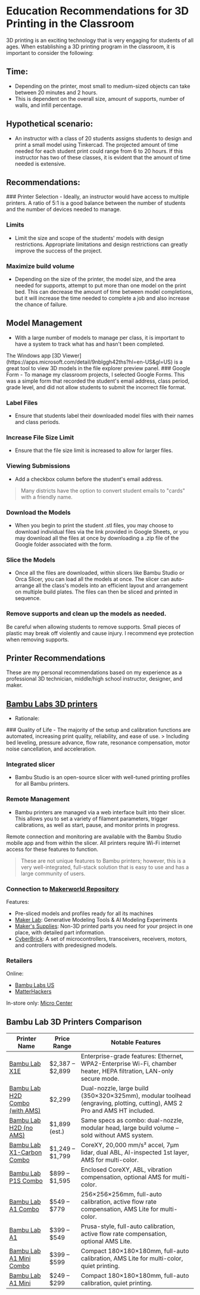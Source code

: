 
# Education Recommendations for 3D Printing in the Classroom

3D printing is an exciting technology that is very engaging for students of all ages. 
When establishing a 3D printing program in the classroom, it is important to consider the following:

## Time:
- Depending on the printer, most small to medium-sized objects can take between 20 minutes and 2 hours.
- This is dependent on the overall size, amount of supports, number of walls, and infill percentage.

## Hypothetical scenario:
- An instructor with a class of 20 students assigns students to design and print a small model using Tinkercad. The projected amount of time needed for each student print could range from 6 to 20 hours.
If this instructor has two of these classes, it is evident that the amount of time needed is extensive.

## Recommendations:
<Steps>
### Printer Selection
- Ideally, an instructor would have access to multiple printers. A ratio of 5:1 is a good balance between the number of students and the number of devices needed to manage.

### Limits
- Limit the size and scope of the students' models with design restrictions. Appropriate limitations and design restrictions can greatly improve the success of the project.

### Maximize build volume
- Depending on the size of the printer, the model size, and the area needed for supports, attempt to put more than one model on the print bed. This can decrease the amount of time between model completions, but it will increase the time needed to complete a job and also increase the chance of failure.

## Model Management
- With a large number of models to manage per class, it is important to have a system to track what has and hasn't been completed.

<Callout type="default">
  The Windows app [3D Viewer](https://apps.microsoft.com/detail/9nblggh42ths?hl=en-US&gl=US) is a great tool to view 3D models in the file explorer preview panel.
</Callout>

</Steps>

<Steps>
### Google Form
- To manage my classroom projects, I selected Google Forms. This was a simple form that recorded the student's email address, class period, grade level, and did not allow students to submit the incorrect file format.

### Label Files
- Ensure that students label their downloaded model files with their names and class periods.

### Increase File Size Limit
- Ensure that the file size limit is increased to allow for larger files.

### Viewing Submissions
- Add a checkbox column before the student's email address.
> Many districts have the option to convert student emails to "cards" with a friendly name.

### Download the Models
- When you begin to print the student .stl files, you may choose to download individual files via the link provided in Google Sheets, or you may download all the files at once by downloading a .zip file of the Google folder associated with the form.

### Slice the Models
- Once all the files are downloaded, within slicers like Bambu Studio or Orca Slicer, you can load all the models at once. The slicer can auto-arrange all the class's models into an efficient layout and arrangement on multiple build plates. The files can then be sliced and printed in sequence.

### Remove supports and clean up the models as needed.
<Callout type="warning">
  Be careful when allowing students to remove supports. Small pieces of plastic may break off violently and cause injury. I recommend eye protection when removing supports.
</Callout>
</Steps>

## Printer Recommendations

<Callout type="important">
  These are my personal recommendations based on my experience as a professional 3D technician, middle/high school instructor, designer, and maker.
</Callout>

## [Bambu Labs 3D printers](https://us.store.bambulab.com/)
- Rationale:

<Steps>
### Quality of Life
- The majority of the setup and calibration functions are automated, increasing print quality, reliability, and ease of use.
> Including bed leveling, pressure advance, flow rate, resonance compensation, motor noise cancellation, and acceleration.

### Integrated slicer
- Bambu Studio is an open-source slicer with well-tuned printing profiles for all Bambu printers.

### Remote Management
- Bambu printers are managed via a web interface built into their slicer. This allows you to set a variety of filament parameters, trigger calibrations, as well as start, pause, and monitor prints in progress.

<Callout type="important">
  Remote connection and monitoring are available with the Bambu Studio mobile app and from within the slicer. All printers require Wi-Fi internet access for these features to function.
</Callout>

> These are not unique features to Bambu printers; however, this is a very well-integrated, full-stack solution that is easy to use and has a large community of users.

### Connection to [Makerworld Repository](https://makerworld.com/en)
Features:

- Pre-sliced models and profiles ready for all its machines
- [Maker Lab](https://makerworld.com/en/makerlab?from=navbar): Generative Modeling Tools & AI Modeling Experiments
- [Maker's Supplies](https://us.store.bambulab.com/collections/makers-supply?from=mw_homepage_ms): Non-3D printed parts you need for your project in one place, with detailed part information.
- [CyberBrick](https://us.store.bambulab.com/collections/makers-supply?Maker%27s+Supply=CyberBrick): A set of microcontrollers, transceivers, receivers, motors, and controllers with predesigned models.
</Steps>

### Retailers
Online:

- [Bambu Labs US](https://us.store.bambulab.com/?gad_source=1&gad_campaignid=20309996067&gbraid=0AAAAAo9so7N57Q4mommCeKxF8Rgy79aZ4&gclid=Cj0KCQjwgIXCBhDBARIsAELC9Zia1U3S_IJoCSv1FKnCJnCG0WG7HSO21Jf-nEWUdOj115OFBKfxka8aAj2XEALw_wcB) 
- [MatterHackers](https://www.matterhackers.com/store/c/3d-printers/bambu-lab-3d-printers)

In-store only:
[Micro Center](https://www.microcenter.com/brand/4294804936/bambu-lab)

## Bambu Lab 3D Printers Comparison

| Printer Name | Price Range | Notable Features |
|--------------|-------------|------------------|
| [Bambu Lab X1E](https://shop3d.ca/products/bambu-lab-x1e-3d-printer?variant=44706387525846) | $2,387 – $2,899 | Enterprise-grade features: Ethernet, WPA2-Enterprise Wi-Fi, chamber heater, HEPA filtration, LAN-only secure mode. |
| [Bambu Lab H2D Combo (with AMS)](https://fbrc8.com/products/bambu-lab-h2d-ams-combo?variant=50610479595833) | $2,299 | Dual-nozzle, large build (350×320×325mm), modular toolhead (engraving, plotting, cutting), AMS 2 Pro and AMS HT included. |
| [Bambu Lab H2D (no AMS)](https://fbrc8.com/products/bambu-lab-h2d-ams-combo) | $1,899 (est.) | Same specs as combo: dual-nozzle, modular head, large build volume – sold without AMS system. |
| [Bambu Lab X1-Carbon Combo](https://shop3duniverse.com/products/bambu-lab-x1-carbon-combo-3d-printer?variant=47445265711424) | $1,249 – $1,799 | CoreXY, 20,000 mm/s² accel, 7μm lidar, dual ABL, AI-inspected 1st layer, AMS for multi-color. |
| [Bambu Lab P1S Combo](https://3dprintingcanada.com/products/bambu-lab-p1s-combo-3d-bundle?variant=41083287142469) | $899 – $1,595 | Enclosed CoreXY, ABL, vibration compensation, optional AMS for multi-color. |
| [Bambu Lab A1 Combo](https://fbrc8.com/products/bambu-lab-a1-combo?variant=50510747730233) | $549 – $779 | 256×256×256mm, full-auto calibration, active flow rate compensation, AMS Lite for multi-color. |
| [Bambu Lab A1](https://stemfinity.com/products/bambu-lab-a1-3d-printer?variant=49117509583095) | $399 – $549 | Prusa-style, full-auto calibration, active flow rate compensation, optional AMS Lite. |
| [Bambu Lab A1 Mini Combo](https://bambulab-us.myshopify.com/products/a1-mini?variant=41416712716424) | $399 – $599 | Compact 180×180×180mm, full-auto calibration, AMS Lite for multi-color, quiet printing. |
| [Bambu Lab A1 Mini](https://bambulab-us.myshopify.com/products/a1-mini?variant=41416712716424) | $249 – $299 | Compact 180×180×180mm, full-auto calibration, quiet printing. |
